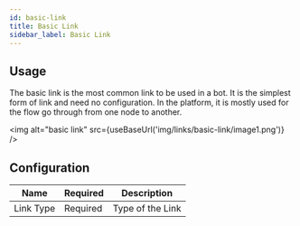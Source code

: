 ```yaml
---
id: basic-link
title: Basic Link
sidebar_label: Basic Link
---
```


## Usage

The basic link is the most common link to be used in a bot. It is the simplest form of link and need no configuration. In the platform, it is mostly used for the flow go through from one node to another.

<img alt="basic link" src={useBaseUrl('img/links/basic-link/image1.png')} />

## Configuration

| Name      | Required | Description          |
|-----------|----------|----------------------|
| Link Type | Required | Type of the Link     |